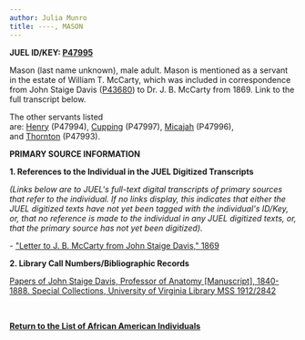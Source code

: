 ```yaml
---
author: Julia Munro
title: ----, MASON
---
```

**JUEL ID/KEY: [P47995](http://juel.iath.virginia.edu/public_person?person=47995 "P47995")** 

Mason (last name unknown), male adult. Mason is mentioned as a servant in the estate of William T. McCarty, which was included in correspondence from John Staige Davis ([P43680](http://juel.iath.virginia.edu/public_person?person=43680 "P43680")) to Dr. J. B. McCarty from 1869. Link to the full transcript below.

The other servants listed are: [Henry](http://juel.iath.virginia.edu/node/942 "----, HENRY") (P47994), [Cupping](http://juel.iath.virginia.edu/node/945 "----, CUPPING") (P47997), [Micajah](http://juel.iath.virginia.edu/node/944 "----, MICAJAH") (P47996), and [Thornton](http://juel.iath.virginia.edu/node/941 "----, THORNTON") (P47993).   

**PRIMARY SOURCE INFORMATION** 

**1\. References to the Individual in the JUEL Digitized Transcripts**

_(Links below are to JUEL's full-text digital transcripts of primary sources that refer to the individual. If no links display, this indicates that either the JUEL digitized texts have not yet been tagged with the individual's ID/Key, or, that no reference is made to the individual in any JUEL digitized texts, or, that the primary source has not yet been digitized)._   

\- ["Letter to J. B. McCarty from John Staige Davis," 1869](http://juel.iath.virginia.edu/node/343?doc=/juel_display/Cadavers/JS_Davis/McCarty_1869 "Letter to JB McCarty to John Staige Davis")

**2\. Library Call Numbers/Bibliographic Records**

[Papers of John Staige Davis, Professor of Anatomy \[Manuscript\], 1840-1888. Special Collections, University of Virginia Library MSS 1912/2842](https://search.lib.virginia.edu/catalog/u3930111 "Papers of John Staige Davis, Prof. Anatomy 1840-88")

  
[](http://search.lib.virginia.edu/catalog/u6607353 "Proctor's Daybook")

 [](http://search.lib.virginia.edu/catalog/u6371432)

**[Return to the List of African American Individuals](http://juel.iath.virginia.edu/node/367 "Return to the List of African-American Individuals")**
